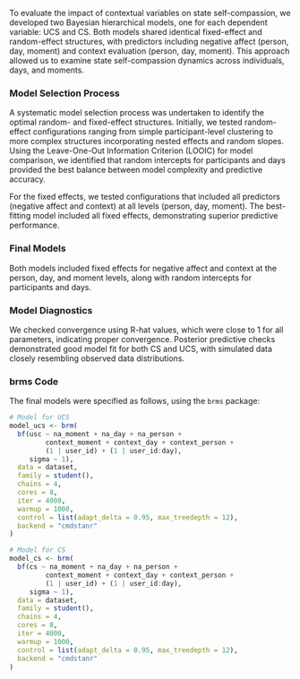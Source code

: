 
To evaluate the impact of contextual variables on state self-compassion, we developed two Bayesian hierarchical models, one for each dependent variable: UCS and CS. Both models shared identical fixed-effect and random-effect structures, with predictors including negative affect (person, day, moment) and context evaluation (person, day, moment). This approach allowed us to examine state self-compassion dynamics across individuals, days, and moments.

### Model Selection Process

A systematic model selection process was undertaken to identify the optimal random- and fixed-effect structures. Initially, we tested random-effect configurations ranging from simple participant-level clustering to more complex structures incorporating nested effects and random slopes. Using the Leave-One-Out Information Criterion (LOOIC) for model comparison, we identified that random intercepts for participants and days provided the best balance between model complexity and predictive accuracy.

For the fixed effects, we tested configurations that included all predictors (negative affect and context) at all levels (person, day, moment). The best-fitting model included all fixed effects, demonstrating superior predictive performance.

### Final Models

Both models included fixed effects for negative affect and context at the person, day, and moment levels, along with random intercepts for participants and days. 

### Model Diagnostics

We checked convergence using R-hat values, which were close to 1 for all parameters, indicating proper convergence. Posterior predictive checks demonstrated good model fit for both CS and UCS, with simulated data closely resembling observed data distributions.

### brms Code

The final models were specified as follows, using the `brms` package:

```r
# Model for UCS
model_ucs <- brm(
  bf(usc ~ na_moment + na_day + na_person + 
         context_moment + context_day + context_person +
         (1 | user_id) + (1 | user_id:day),
     sigma ~ 1),
  data = dataset,
  family = student(),
  chains = 4,
  cores = 8,
  iter = 4000,
  warmup = 1000,
  control = list(adapt_delta = 0.95, max_treedepth = 12),
  backend = "cmdstanr"
)

# Model for CS
model_cs <- brm(
  bf(cs ~ na_moment + na_day + na_person + 
         context_moment + context_day + context_person +
         (1 | user_id) + (1 | user_id:day),
     sigma ~ 1),
  data = dataset,
  family = student(),
  chains = 4,
  cores = 8,
  iter = 4000,
  warmup = 1000,
  control = list(adapt_delta = 0.95, max_treedepth = 12),
  backend = "cmdstanr"
)
```


